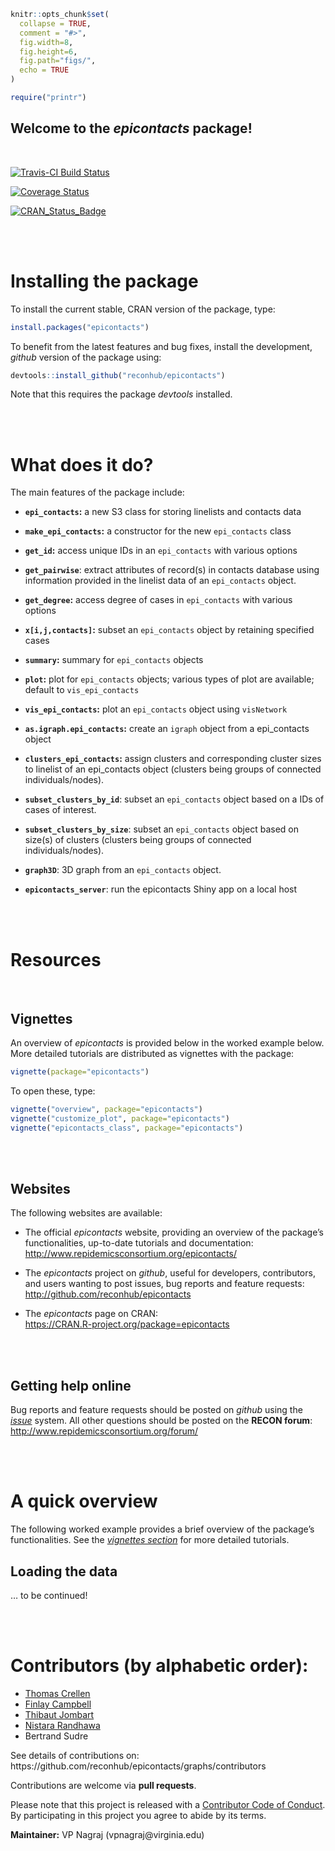 
```r
knitr::opts_chunk$set(
  collapse = TRUE,
  comment = "#>",
  fig.width=8,
  fig.height=6,
  fig.path="figs/",
  echo = TRUE
)

require("printr")
```


Welcome to the *epicontacts* package!
---------------------------------------

<br>

[![Travis-CI Build Status](https://travis-ci.org/reconhub/epicontacts.svg?branch=master)](https://travis-ci.org/reconhub/epicontacts)

[![Coverage Status](https://img.shields.io/codecov/c/github/reconhub/epicontacts/master.svg)](https://codecov.io/github/reconhub/epicontacts?branch=master)

[![CRAN_Status_Badge](http://www.r-pkg.org/badges/version/epicontacts)](https://cran.r-project.org/package=epicontacts)




<br>
<br>

# Installing the package

To install the current stable, CRAN version of the package, type:
```r
install.packages("epicontacts")
```

To benefit from the latest features and bug fixes, install the development, *github* version of the package using:
```r
devtools::install_github("reconhub/epicontacts")
```

Note that this requires the package *devtools* installed.



<br>
<br>



# What does it do?

The main features of the package include:

* **`epi_contacts`:** a new S3 class for storing linelists and contacts data

* **`make_epi_contacts`:** a constructor for the new `epi_contacts` class

* **`get_id`:** access unique IDs in an `epi_contacts` with various options

* **`get_pairwise`**:  extract attributes of record(s) in contacts database using information provided in the linelist data of an `epi_contacts` object.

* **`get_degree`:** access degree of cases in `epi_contacts` with various options

* **`x[i,j,contacts]`:** subset an `epi_contacts` object by retaining specified cases

* **`summary`:** summary for  `epi_contacts` objects

* **`plot`:** plot for  `epi_contacts` objects; various types of plot are available; default to `vis_epi_contacts`

* **`vis_epi_contacts`:** plot an `epi_contacts` object using `visNetwork
`
* **`as.igraph.epi_contacts`:** create an `igraph` object from a epi_contacts object

* **`clusters_epi_contacts`:** assign clusters and corresponding cluster sizes to linelist of an epi_contacts object (clusters being groups of connected individuals/nodes).

* **`subset_clusters_by_id`**: subset an `epi_contacts` object based on a IDs of cases of interest.

* **`subset_clusters_by_size`**:  subset an `epi_contacts` object based on size(s) of clusters (clusters being groups of connected individuals/nodes).

* **`graph3D`**: 3D graph from an `epi_contacts` object.

* **`epicontacts_server`**: run the epicontacts Shiny app on a local host




<br>
<br>

# Resources

<br>

## Vignettes

An overview of *epicontacts* is provided below in the worked example below.
More detailed tutorials are distributed as vignettes with the package:
```r
vignette(package="epicontacts")
```

To open these, type:
```r
vignette("overview", package="epicontacts")
vignette("customize_plot", package="epicontacts")
vignette("epicontacts_class", package="epicontacts")
```

<br>
<br>

## Websites

The following websites are available:

- The official *epicontacts* website, providing an overview of the package's functionalities, up-to-date tutorials and documentation: <br>
[http://www.repidemicsconsortium.org/epicontacts/](http://www.repidemicsconsortium.org/epicontacts/)

- The *epicontacts* project on *github*, useful for developers, contributors, and users wanting to post issues, bug reports and feature requests: <br>
[http://github.com/reconhub/epicontacts](http://github.com/reconhub/epicontacts)

- The *epicontacts* page on CRAN: <br>
[https://CRAN.R-project.org/package=epicontacts](https://CRAN.R-project.org/package=epicontacts)


<br>
<br>

## Getting help online

Bug reports and feature requests should be posted on *github* using the [*issue*](http://github.com/reconhub/epicontacts/issues) system. All other questions should be posted on the **RECON forum**: <br>
[http://www.repidemicsconsortium.org/forum/](http://www.repidemicsconsortium.org/forum/)





<br>
<br>

# A quick overview

The following worked example provides a brief overview of the package's
functionalities. See the [*vignettes section*](#vignettes) for more detailed tutorials.

## Loading the data

... to be continued!






<br>
<br>

# Contributors (by alphabetic order):
- [Thomas Crellen](https://github.com/tc13)
- [Finlay Campbell](https://github.com/finlaycampbell)
- [Thibaut Jombart](https://github.com/thibautjombart)
- [Nistara Randhawa](https://github.com/nistara)
- Bertrand Sudre


See details of contributions on: <br>
https://github.com/reconhub/epicontacts/graphs/contributors



Contributions are welcome via **pull requests**.

Please note that this project is released with a [Contributor Code of Conduct](CONDUCT.md). By participating in this project you agree to abide by its terms.

**Maintainer:** VP Nagraj (vpnagraj@virginia.edu)
